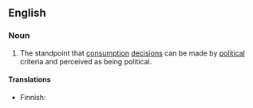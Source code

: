 ==English==
{{wikipedia}}

===Noun===
{{en-noun|head=[[political]] [[consumerism]]|-}}

# The standpoint that [[consumption]] [[decision]]s can be made by [[political]] criteria and perceived as being political.

====Translations====
{{trans-top|political standpoint}}
* Finnish: {{t|fi|poliittinen konsumerismi}}
{{trans-mid}}
{{trans-bottom}}